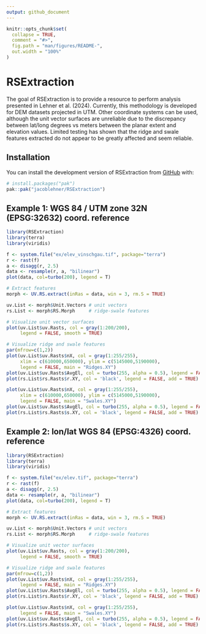 ```yaml
---
output: github_document
---
```


<!-- README.md is generated from README.Rmd. Please edit that file -->

```r
knitr::opts_chunk$set(
  collapse = TRUE,
  comment = "#>",
  fig.path = "man/figures/README-",
  out.width = "100%"
)
```

# RSExtraction

<!-- badges: start -->
<!-- badges: end -->

The goal of RSExtraction is to provide a resource to perform analysis presented in Lehner et al. (2024). Currently, this methodology is developed for DEM datasets projected in UTM. Other coordinate systems can be used, although the unit vector surfaces are unreliable due to the discrepancy between lat/long degrees vs meters between the planar extent and elevation values. Limited testing has shown that the ridge and swale features extracted do not appear to be greatly affected and seem reliable.

## Installation

You can install the development version of RSExtraction from [GitHub](https://github.com/) with:

``` r
# install.packages("pak")
pak::pak("jacoblehner/RSExtraction")
```

## Example 1: WGS 84 / UTM zone 32N (EPSG:32632) coord. reference
```r
library(RSExtraction)
library(terra)
library(viridis)

f <- system.file("ex/elev_vinschgau.tif", package="terra")
r <- rast(f) 
a <- disagg(r, 2.5)
data <- resample(r, a, "bilinear")
plot(data, col=turbo(200), legend = T)

# Extract features
morph <- UV.RS.extract(inRas = data, win = 3, rm.S = TRUE)

uv.List <- morph$Unit.Vectors # unit vectors
rs.List <- morph$RS.Morph     # ridge-swale features

# Visualize unit vector surfaces
plot(uv.List$uv.Rasts, col = gray(1:200/200), 
     legend = FALSE, smooth = TRUE)

# Visualize ridge and swale features
par(mfrow=c(1,2))
plot(uv.List$uv.Rasts$nX, col = gray(1:255/255),
     xlim = c(610000,650000), ylim = c(5145000,5190000),
     legend = FALSE, main = "Ridges.XY")
plot(uv.List$uv.Rasts$AvgEl, col = turbo(255, alpha = 0.5), legend = FALSE, add = TRUE)
plot(rs.List$rs.Rasts$r.XY, col = 'black', legend = FALSE, add = TRUE)

plot(uv.List$uv.Rasts$nX, col = gray(1:255/255),
     xlim = c(610000,650000), ylim = c(5145000,5190000),
     legend = FALSE, main = "Swales.XY")
plot(uv.List$uv.Rasts$AvgEl, col = turbo(255, alpha = 0.5), legend = FALSE, add = TRUE)
plot(rs.List$rs.Rasts$s.XY, col = 'black', legend = FALSE, add = TRUE)


```

## Example 2: lon/lat WGS 84 (EPSG:4326) coord. reference
```r
library(RSExtraction)
library(terra)
library(viridis)

f <- system.file("ex/elev.tif", package="terra")
r <- rast(f) 
a <- disagg(r, 2.5)
data <- resample(r, a, "bilinear")
plot(data, col=turbo(200), legend = T)

# Extract features
morph <- UV.RS.extract(inRas = data, win = 3, rm.S = TRUE)

uv.List <- morph$Unit.Vectors # unit vectors
rs.List <- morph$RS.Morph     # ridge-swale features

# Visualize unit vector surfaces
plot(uv.List$uv.Rasts, col = gray(1:200/200), 
     legend = FALSE, smooth = TRUE)

# Visualize ridge and swale features
par(mfrow=c(1,2))
plot(uv.List$uv.Rasts$nX, col = gray(1:255/255),
     legend = FALSE, main = "Ridges.XY")
plot(uv.List$uv.Rasts$AvgEl, col = turbo(255, alpha = 0.5), legend = FALSE, add = TRUE)
plot(rs.List$rs.Rasts$r.XY, col = 'black', legend = FALSE, add = TRUE)

plot(uv.List$uv.Rasts$nX, col = gray(1:255/255),
     legend = FALSE, main = "Swales.XY")
plot(uv.List$uv.Rasts$AvgEl, col = turbo(255, alpha = 0.5), legend = FALSE, add = TRUE)
plot(rs.List$rs.Rasts$s.XY, col = 'black', legend = FALSE, add = TRUE)


```
